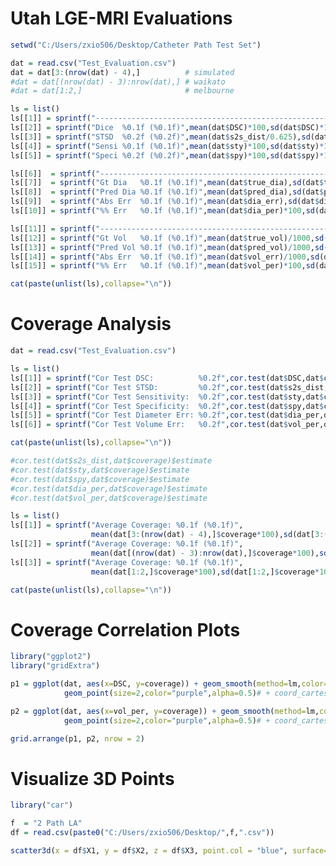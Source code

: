 # Utah LGE-MRI Evaluations
```r
setwd("C:/Users/zxio506/Desktop/Catheter Path Test Set")

dat = read.csv("Test_Evaluation.csv")
dat = dat[3:(nrow(dat) - 4),]          # simulated
#dat = dat[(nrow(dat) - 3):nrow(dat),] # waikato
#dat = dat[1:2,]                       # melbourne

ls = list()
ls[[1]] = sprintf("------------------------------------------------------- Techinical")
ls[[2]] = sprintf("Dice  %0.1f (%0.1f)",mean(dat$DSC)*100,sd(dat$DSC)*100)
ls[[3]] = sprintf("STSD  %0.2f (%0.2f)",mean(dat$s2s_dist/0.625),sd(dat$s2s_dist/0.625))
ls[[4]] = sprintf("Sensi %0.1f (%0.1f)",mean(dat$sty)*100,sd(dat$sty)*100)
ls[[5]] = sprintf("Speci %0.2f (%0.2f)",mean(dat$spy)*100,sd(dat$spy)*100)

ls[[6]]  = sprintf("------------------------------------------------------- Diameter")
ls[[7]]  = sprintf("Gt Dia   %0.1f (%0.1f)",mean(dat$true_dia),sd(dat$true_dia))
ls[[8]]  = sprintf("Pred Dia %0.1f (%0.1f)",mean(dat$pred_dia),sd(dat$pred_dia ))
ls[[9]]  = sprintf("Abs Err  %0.1f (%0.1f)",mean(dat$dia_err),sd(dat$dia_err))
ls[[10]] = sprintf("%% Err   %0.1f (%0.1f)",mean(dat$dia_per)*100,sd(dat$dia_per)*100)

ls[[11]] = sprintf("------------------------------------------------------- Volume")
ls[[12]] = sprintf("Gt Vol   %0.1f (%0.1f)",mean(dat$true_vol)/1000,sd(dat$true_vol)/1000)
ls[[13]] = sprintf("Pred Vol %0.1f (%0.1f)",mean(dat$pred_vol)/1000,sd(dat$pred_vol)/1000)
ls[[14]] = sprintf("Abs Err  %0.1f (%0.1f)",mean(dat$vol_err)/1000,sd(dat$vol_err)/1000)
ls[[15]] = sprintf("%% Err   %0.1f (%0.1f)",mean(dat$vol_per)*100,sd(dat$vol_per)*100)

cat(paste(unlist(ls),collapse="\n"))
```

# Coverage Analysis
```r
dat = read.csv("Test_Evaluation.csv")

ls = list()
ls[[1]] = sprintf("Cor Test DSC:          %0.2f",cor.test(dat$DSC,dat$coverage)$estimate)
ls[[2]] = sprintf("Cor Test STSD:         %0.2f",cor.test(dat$s2s_dist,dat$coverage)$estimate)
ls[[3]] = sprintf("Cor Test Sensitivity:  %0.2f",cor.test(dat$sty,dat$coverage)$estimate)
ls[[4]] = sprintf("Cor Test Specificity:  %0.2f",cor.test(dat$spy,dat$coverage)$estimate)
ls[[5]] = sprintf("Cor Test Diameter Err: %0.2f",cor.test(dat$dia_per,dat$coverage)$estimate)
ls[[6]] = sprintf("Cor Test Volume Err:   %0.2f",cor.test(dat$vol_per,dat$coverage)$estimate)

cat(paste(unlist(ls),collapse="\n"))

#cor.test(dat$s2s_dist,dat$coverage)$estimate
#cor.test(dat$sty,dat$coverage)$estimate
#cor.test(dat$spy,dat$coverage)$estimate
#cor.test(dat$dia_per,dat$coverage)$estimate
#cor.test(dat$vol_per,dat$coverage)$estimate

ls = list()
ls[[1]] = sprintf("Average Coverage: %0.1f (%0.1f)",
                  mean(dat[3:(nrow(dat) - 4),]$coverage*100),sd(dat[3:(nrow(dat) - 4),]$coverage*100))
ls[[2]] = sprintf("Average Coverage: %0.1f (%0.1f)",
                  mean(dat[(nrow(dat) - 3):nrow(dat),]$coverage*100),sd(dat[(nrow(dat) - 3):nrow(dat),]$coverage*100))
ls[[3]] = sprintf("Average Coverage: %0.1f (%0.1f)",
                  mean(dat[1:2,]$coverage*100),sd(dat[1:2,]$coverage*100))

cat(paste(unlist(ls),collapse="\n"))
```

# Coverage Correlation Plots
```r
library("ggplot2")
library("gridExtra")

p1 = ggplot(dat, aes(x=DSC, y=coverage)) + geom_smooth(method=lm,color="tomato",fill="orange",alpha=0.2) +
            geom_point(size=2,color="purple",alpha=0.5)# + coord_cartesian(ylim=c(18, 32),xlim=c(8, 26))

p2 = ggplot(dat, aes(x=vol_per, y=coverage)) + geom_smooth(method=lm,color="tomato",fill="orange",alpha=0.2) +
            geom_point(size=2,color="purple",alpha=0.5)# + coord_cartesian(ylim=c(18, 32),xlim=c(8, 26))

grid.arrange(p1, p2, nrow = 2)
```

# Visualize 3D Points
```r
library("car")

f  = "2 Path LA"
df = read.csv(paste0("C:/Users/zxio506/Desktop/",f,".csv"))

scatter3d(x = df$X1, y = df$X2, z = df$X3, point.col = "blue", surface=FALSE)
```

